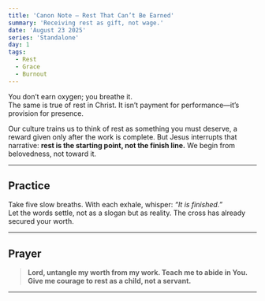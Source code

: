 ```yaml
---
title: 'Canon Note — Rest That Can’t Be Earned'
summary: 'Receiving rest as gift, not wage.'
date: 'August 23 2025'
series: 'Standalone'
day: 1
tags:
  - Rest
  - Grace
  - Burnout
---
```


You don’t earn oxygen; you breathe it.  
The same is true of rest in Christ. It isn’t payment for performance—it’s provision for presence.  

Our culture trains us to think of rest as something you must deserve, a reward given only after the work is complete. But Jesus interrupts that narrative: **rest is the starting point, not the finish line.** We begin from belovedness, not toward it.

---

## Practice

Take five slow breaths. With each exhale, whisper: *“It is finished.”*  
Let the words settle, not as a slogan but as reality. The cross has already secured your worth.  

---

## Prayer

> **Lord, untangle my worth from my work. Teach me to abide in You.  
> Give me courage to rest as a child, not a servant.**  

---